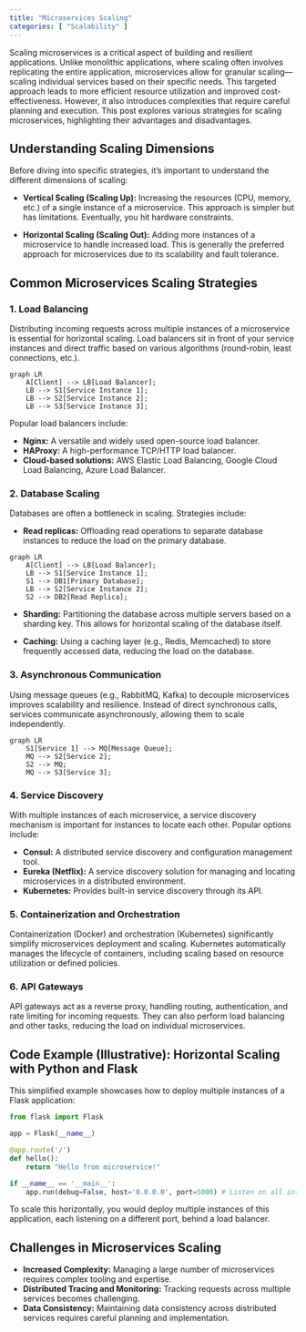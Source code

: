 ```yaml
---
title: "Microservices Scaling"
categories: [ "Scalability" ]
---
```



Scaling microservices is a critical aspect of building and resilient applications. Unlike monolithic applications, where scaling often involves replicating the entire application, microservices allow for granular scaling—scaling individual services based on their specific needs. This targeted approach leads to more efficient resource utilization and improved cost-effectiveness. However, it also introduces complexities that require careful planning and execution. This post explores various strategies for scaling microservices, highlighting their advantages and disadvantages.

## Understanding Scaling Dimensions

Before diving into specific strategies, it's important to understand the different dimensions of scaling:

* **Vertical Scaling (Scaling Up):** Increasing the resources (CPU, memory, etc.) of a single instance of a microservice. This approach is simpler but has limitations.  Eventually, you hit hardware constraints.

* **Horizontal Scaling (Scaling Out):**  Adding more instances of a microservice to handle increased load. This is generally the preferred approach for microservices due to its scalability and fault tolerance.

## Common Microservices Scaling Strategies

### 1. Load Balancing

Distributing incoming requests across multiple instances of a microservice is essential for horizontal scaling.  Load balancers sit in front of your service instances and direct traffic based on various algorithms (round-robin, least connections, etc.).

```mermaid
graph LR
    A[Client] --> LB[Load Balancer];
    LB --> S1[Service Instance 1];
    LB --> S2[Service Instance 2];
    LB --> S3[Service Instance 3];
```

Popular load balancers include:

* **Nginx:** A versatile and widely used open-source load balancer.
* **HAProxy:**  A high-performance TCP/HTTP load balancer.
* **Cloud-based solutions:** AWS Elastic Load Balancing, Google Cloud Load Balancing, Azure Load Balancer.


### 2. Database Scaling

Databases are often a bottleneck in scaling. Strategies include:

* **Read replicas:** Offloading read operations to separate database instances to reduce the load on the primary database.

```mermaid
graph LR
    A[Client] --> LB[Load Balancer];
    LB --> S1[Service Instance 1];
    S1 --> DB1[Primary Database];
    LB --> S2[Service Instance 2];
    S2 --> DB2[Read Replica];
```

* **Sharding:** Partitioning the database across multiple servers based on a sharding key. This allows for horizontal scaling of the database itself.

* **Caching:** Using a caching layer (e.g., Redis, Memcached) to store frequently accessed data, reducing the load on the database.


### 3. Asynchronous Communication

Using message queues (e.g., RabbitMQ, Kafka) to decouple microservices improves scalability and resilience.  Instead of direct synchronous calls, services communicate asynchronously, allowing them to scale independently.

```mermaid
graph LR
    S1[Service 1] --> MQ[Message Queue];
    MQ --> S2[Service 2];
    S2 --> MQ;
    MQ --> S3[Service 3];

```


### 4. Service Discovery

With multiple instances of each microservice, a service discovery mechanism is important for instances to locate each other.  Popular options include:

* **Consul:** A distributed service discovery and configuration management tool.
* **Eureka (Netflix):** A service discovery solution for managing and locating microservices in a distributed environment.
* **Kubernetes:**  Provides built-in service discovery through its API.


### 5. Containerization and Orchestration

Containerization (Docker) and orchestration (Kubernetes) significantly simplify microservices deployment and scaling.  Kubernetes automatically manages the lifecycle of containers, including scaling based on resource utilization or defined policies.


### 6. API Gateways

API gateways act as a reverse proxy, handling routing, authentication, and rate limiting for incoming requests. They can also perform load balancing and other tasks, reducing the load on individual microservices.


## Code Example (Illustrative):  Horizontal Scaling with Python and Flask

This simplified example showcases how to deploy multiple instances of a Flask application:

```python
from flask import Flask

app = Flask(__name__)

@app.route('/')
def hello():
    return "Hello from microservice!"

if __name__ == '__main__':
    app.run(debug=False, host='0.0.0.0', port=5000) # Listen on all interfaces
```

To scale this horizontally, you would deploy multiple instances of this application, each listening on a different port, behind a load balancer.


## Challenges in Microservices Scaling

* **Increased Complexity:** Managing a large number of microservices requires complex tooling and expertise.
* **Distributed Tracing and Monitoring:** Tracking requests across multiple services becomes challenging.
* **Data Consistency:** Maintaining data consistency across distributed services requires careful planning and implementation.




